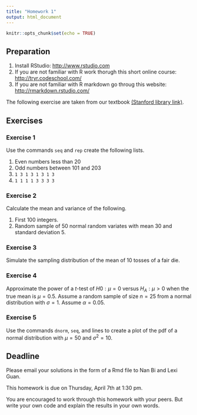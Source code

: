 ```yaml
---
title: "Homework 1"
output: html_document
---
```


```r
knitr::opts_chunk$set(echo = TRUE)
```

## Preparation

1. Install RStudio: <http://www.rstudio.com>
2. If you are not familiar with R work thorugh this short online course: <http://tryr.codeschool.com/>
3. If you are not familiar with R markdown go throug this website: <http://rmarkdown.rstudio.com/>

The following exercise are taken from our textbook [(Stanford library link)](https://searchworks.stanford.edu/view/10718635).

## Exercises

### Exercise 1

Use the commands ``seq`` and ``rep`` create the following lists.

1. Even numbers less than 20
2. Odd numbers between 101 and 203
3. ``1 3 1 3 1 3 1 3``
4. ``1 1 1 1 3 3 3 3``

### Exercise 2

Calculate the mean and variance of the following. 

1. First 100 integers.
2. Random sample of 50 normal random variates with mean 30 and standard deviation 5.

### Exercise 3

Simulate the sampling distribution of the mean of 10 tosses of a fair die.

### Exercise 4

Approximate the power of a $t$-test of $H0: \mu = 0$ versus $H_A: \mu > 0$ when the true mean is $\mu = 0.5$. Assume a random sample of size $n = 25$ from a normal distribution with $\sigma = 1$. Assume $\alpha = 0.05$.

### Exercise 5

Use the commands ``dnorm``, ``seq``, and lines to create a plot of the pdf of a normal distribution with $\mu = 50$ and 
$\sigma^2 = 10$.

## Deadline

Please email your solutions in the form of a Rmd file to Nan Bi and Lexi Guan.

This homework is due on Thursday, April 7th at 1:30 pm.

You are encouraged to work through this homework with your peers. But write your own code and explain the results in your own words. 
